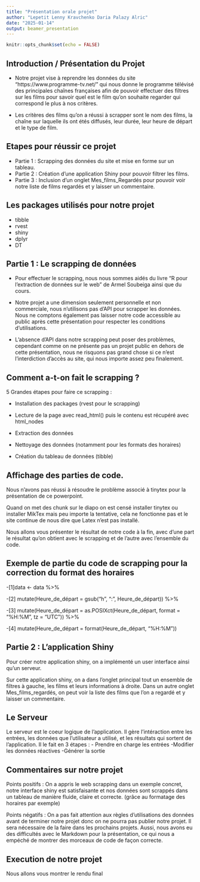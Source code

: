 ---
title: "Présentation orale projet"
author: "Lepetit Lenny Kravchenko Daria Palazy Alric"
date: "2025-01-14"
output: beamer_presentation
---

```{r setup, include=FALSE}
knitr::opts_chunk$set(echo = FALSE)
```

## Introduction / Présentation du Projet

- Notre projet vise à reprendre les données du site "https://www.programme-tv.net/"
qui nous donne le programme télévisé des principales chaînes françaises afin de pouvoir effectuer des filtres sur les films pour savoir quel est le film qu'on souhaite regarder 
qui correspond le plus à nos critères.

- Les critères des films qu'on a réussi à scrapper sont le nom des films, la chaîne sur laquelle ils ont étés diffusés, leur durée, leur heure de départ et le type de film.


## Etapes pour réussir ce projet

- Partie 1 : Scrapping des données du site et mise en forme sur un tableau.
- Partie 2 : Création d'une application Shiny pour pouvoir filtrer les films.
- Partie 3 : Inclusion d'un onglet Mes_films_Regardés pour pouvoir voir notre liste de films regardés et y laisser un commentaire.

## Les packages utilisés pour notre projet

- tibble
- rvest
- shiny
- dplyr
- DT

## Partie 1 : Le scrapping de données

- Pour effectuer le scrapping, nous nous sommes aidés du livre "R pour l'extraction de données sur le web" de Armel Soubeiga ainsi que du cours. 

- Notre projet a une dimension seulement personnelle et non commerciale, nous n'utilisons pas d'API pour scrapper les données. Nous ne comptons également pas laisser notre code accessible au public après cette présentation pour respecter les conditions d'utilisations.

- L'absence d'API dans notre scrapping peut poser des problèmes, cependant comme on ne présente pas un projet public en dehors de cette présentation, nous ne risquons pas grand chose si ce n'est l'interdiction d'accès au site, qui nous importe assez peu finalement.

## Comment a-t-on fait le scrapping ?
 5 Grandes étapes pour faire ce scrapping :
 
- Installation des packages (rvest pour le scrapping)

- Lecture de la page avec read_html() puis le contenu est récupéré avec html_nodes

- Extraction des données

- Nettoyage des données (notamment pour les formats des horaires)

- Création du tableau de données (tibble)

## Affichage des parties de code.

Nous n'avons pas réussi à résoudre le problème associé à tinytex pour la présentation de ce powerpoint.

Quand on met des chunk sur le diapo on est censé installer tinytex ou installer MikTex mais peu importe la tentative, cela ne fonctionne pas et le site continue de nous dire que Latex n'est pas installé. 

Nous allons vous présenter le résultat de notre code à la fin, avec d'une part le résultat qu'on obtient avec le scrapping et de l'autre avec l'ensemble du code.

## Exemple de partie du code de scrapping pour la correction du format des horaires

-[1]data <- data %>%

-[2]  mutate(Heure_de_départ = gsub("h", ":", Heure_de_départ)) %>%

-[3]  mutate(Heure_de_départ = as.POSIXct(Heure_de_départ, format = "%H:%M", tz = "UTC")) %>%

-[4]  mutate(Heure_de_départ = format(Heure_de_départ, "%H:%M"))

## Partie 2 : L'application Shiny

Pour créer notre application shiny, on a implémenté un user interface ainsi qu'un serveur.

Sur cette application shiny, on a dans l'onglet principal tout un ensemble de filtres à gauche, les films et leurs informations à droite. Dans un autre onglet Mes_films_regardés, on peut voir la liste des films que l'on a regardé et y laisser un commentaire.

## Le Serveur

Le serveur est le coeur logique de l'application. Il gère l'intéraction entre les entrées, les données que l'utilisateur a utilisé, et les résultats qui sortent de l'application.
Il le fait en 3 étapes :
- Prendre en charge les entrées
-Modifier les données réactives
-Générer la sortie

## Commentaires sur notre projet

Points positifs : On a appris le web scrapping dans un exemple concret, notre interface shiny est satisfaisante et nos données sont scrappés dans un tableau de manière fluide, claire et correcte. (grâce au formatage des horaires par exemple)

Points négatifs : On a pas fait attention aux règles d'utilisations des données avant de terminer notre projet donc on ne pourra pas publier notre projet. Il sera nécessaire de la faire dans les prochains projets. Aussi, nous avons eu des difficultés avec le Markdown pour la présentation, ce qui nous a empéché de montrer des morceaux de code de façon correcte.


## Execution de notre projet

Nous allons vous montrer le rendu final



